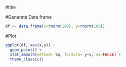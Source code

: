 #title


#Generate Data frame
```r
df <- data.frame(x=rnorm(100), y=rnorm(100))
```
#Plot
```r
ggplot(df, aes(x,y)) +
  geom_point() +
  stat_smooth(method= lm, formula= y~x, se=FALSE) +
  theme_classic()
```

